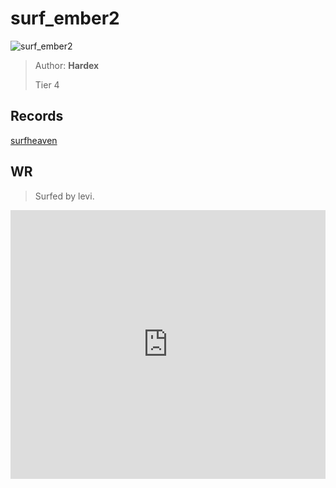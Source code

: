 
# surf_ember2

![surf_ember2](https://raw.githubusercontent.com/Sayt123/SurfMapPics/Maps-and-bonuses/csgo/surf_ember2.jpg)

> Author: **Hardex**
>
> Tier 4

## Records

[surfheaven](https://surfheaven.eu/map/surf_ember2)

## WR

> Surfed by levi.

<iframe
width="100%"
height="430"
src="https://www.youtube.com/embed/L96nntkmtNg"
frameborder="0"
allow="accelerometer; autoplay; clipboard-write; encrypted-media; gyroscope; picture-in-picture"
allowFullScreen
/>

```md

[Surf Timer] - levy finished in 01:39:13 (WR -00:00:95). Improving by 00:01:01
[Surf Timer] - levy beat the map record! Rank: 1/1009

Previous WR holder: sk


```
                